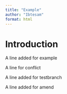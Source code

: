 ```yaml
---
title: "Example"
author: "Ibtesam"
format: html
---
```


# Introduction 

A line added for example 

A line for conflict

A line added for testbranch 

A  line added for amend